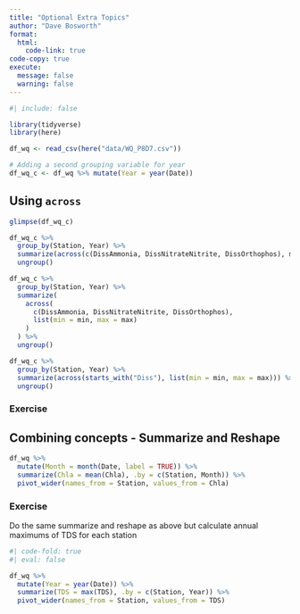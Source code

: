 ```yaml
---
title: "Optional Extra Topics"
author: "Dave Bosworth"
format:
  html:
    code-link: true
code-copy: true
execute: 
  message: false
  warning: false
---
```


```r
#| include: false

library(tidyverse)
library(here)

df_wq <- read_csv(here("data/WQ_P8D7.csv"))

# Adding a second grouping variable for year
df_wq_c <- df_wq %>% mutate(Year = year(Date))
```

## Using `across`

```r
glimpse(df_wq_c)
```

```r
df_wq_c %>% 
  group_by(Station, Year) %>% 
  summarize(across(c(DissAmmonia, DissNitrateNitrite, DissOrthophos), max)) %>% 
  ungroup()
```

```r
df_wq_c %>% 
  group_by(Station, Year) %>% 
  summarize(
    across(
      c(DissAmmonia, DissNitrateNitrite, DissOrthophos), 
      list(min = min, max = max)
    )
  ) %>% 
  ungroup()
```

```r
df_wq_c %>% 
  group_by(Station, Year) %>% 
  summarize(across(starts_with("Diss"), list(min = min, max = max))) %>% 
  ungroup()
```

### Exercise

## Combining concepts - Summarize and Reshape

```r
df_wq %>% 
  mutate(Month = month(Date, label = TRUE)) %>% 
  summarize(Chla = mean(Chla), .by = c(Station, Month)) %>% 
  pivot_wider(names_from = Station, values_from = Chla)
```

### Exercise

Do the same summarize and reshape as above but calculate annual maximums of TDS for each station

```r
#| code-fold: true
#| eval: false

df_wq %>% 
  mutate(Year = year(Date)) %>% 
  summarize(TDS = max(TDS), .by = c(Station, Year)) %>% 
  pivot_wider(names_from = Station, values_from = TDS)
```

